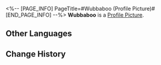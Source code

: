 <%-- [PAGE_INFO]
PageTitle=#Wubbaboo (Profile Picture)#
[END_PAGE_INFO] --%>
{{Item Infobox
|title       = Wubbaboo
|id          = 202001
|image       = Item Wubbaboo.png
|type        = Profile Picture
|invCategory = 
|rarity      = 4
|effect      = Avatar reward obtained from finishing the mission "Requiem Mass."
|description = As Astral Spirits contained by the Department of Ecology, it took a lot of effort to teach Wubbaboos to look at the camera.
}}
{{Description|''"Here, look here. Wooo wooo. Wooo whooo wooo? Did you get it?"''}}
'''Wubbaboo''' is a [[Profile Picture]].

==Other Languages==
{{Other Languages
|en   = Wubbaboo
|zhs  = 呜呜伯
|zht  = 嗚嗚伯
|ja   = ウーウーボ
|ko   = 울보 유령
|es   = Buabuabó
|fr   = Wubbabou
|ru   = Вуббабу
|th   = Wubbaboo
|vi   = Wubbaboo
|de   = Wubbaboo
|id   = Wubbaboo
|pt   = Wubbaboo
}}

==Change History==
{{Change History|1.0}}